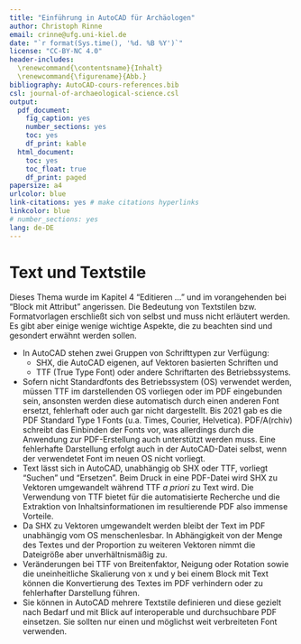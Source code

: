 ```yaml
---
title: "Einführung in AutoCAD für Archäologen"
author: Christoph Rinne
email: crinne@ufg.uni-kiel.de
date: "`r format(Sys.time(), '%d. %B %Y')`"
license: "CC-BY-NC 4.0"
header-includes:
  \renewcommand{\contentsname}{Inhalt}
  \renewcommand{\figurename}{Abb.}
bibliography: AutoCAD-cours-references.bib
csl: journal-of-archaeological-science.csl
output:
  pdf_document:
    fig_caption: yes
    number_sections: yes
    toc: yes
    df_print: kable
  html_document:
    toc: yes
    toc_float: true
    df_print: paged
papersize: a4 
urlcolor: blue
link-citations: yes # make citations hyperlinks
linkcolor: blue
# number_sections: yes
lang: de-DE
---
```


# Text und Textstile

Dieses Thema wurde im Kapitel 4 "Editieren ..." und im vorangehenden bei "Block mit Attribut" angerissen. Die Bedeutung von Textstilen bzw. Formatvorlagen erschließt sich von selbst und muss nicht erläutert werden. Es gibt aber einige wenige wichtige Aspekte, die zu beachten sind und gesondert erwähnt werden sollen.

- In AutoCAD stehen zwei Gruppen von Schrifttypen zur Verfügung: 
	- SHX, die AutoCAD eigenen, auf Vektoren basierten Schriften und
	- TTF (True Type Font) oder andere Schriftarten des Betriebssystems.
- Sofern nicht Standardfonts des Betriebssystem (OS) verwendet werden, müssen TTF im darstellenden OS vorliegen oder im PDF eingebunden sein, ansonsten werden diese automatisch durch einen anderen Font ersetzt,  fehlerhaft oder auch gar nicht dargestellt. Bis 2021 gab es die PDF Standard Type 1 Fonts (u.a. Times, Courier, Helvetica). PDF/A(rchiv) schreibt das Einbinden der Fonts vor, was allerdings durch die Anwendung zur PDF-Erstellung auch unterstützt werden muss. Eine fehlerhafte Darstellung erfolgt auch in der AutoCAD-Datei selbst, wenn der verwendetet Font im neuen OS nicht vorliegt.  
- Text lässt sich in AutoCAD, unabhängig ob SHX oder TTF, vorliegt "Suchen" und "Ersetzen". Beim Druck in eine PDF-Datei wird SHX zu Vektoren umgewandelt während TTF *a priori* zu Text wird. Die Verwendung von TTF bietet für die automatisierte Recherche und die Extraktion von Inhaltsinformationen im resultierende PDF also immense Vorteile. 
- Da SHX zu Vektoren umgewandelt werden bleibt der Text im PDF unabhängig vom OS menschenlesbar. In Abhängigkeit von der Menge des Textes und der Proportion zu weiteren Vektoren nimmt die Dateigröße aber unverhältnismäßig zu.
- Veränderungen bei TTF von Breitenfaktor, Neigung oder Rotation sowie die uneinheitliche Skalierung von x und y bei einem Block mit Text können die Konvertierung des Textes im PDF verhindern oder zu fehlerhafter Darstellung führen.
- Sie können in AutoCAD mehrere Textstile definieren und diese gezielt nach Bedarf und mit Blick auf interoperable und durchsuchbare PDF einsetzen. Sie sollten nur einen und möglichst weit verbreiteten Font verwenden.
